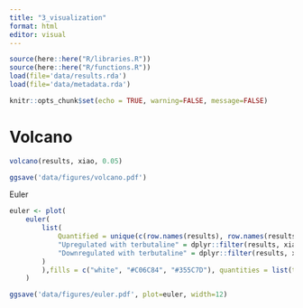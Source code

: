 ```yaml
---
title: "3_visualization"
format: html
editor: visual
---
```


```r

source(here::here("R/libraries.R"))
source(here::here("R/functions.R"))
load(file='data/results.rda')
load(file='data/metadata.rda')

knitr::opts_chunk$set(echo = TRUE, warning=FALSE, message=FALSE)
```

# Volcano

```r
volcano(results, xiao, 0.05)

ggsave('data/figures/volcano.pdf')
```


Euler

```r
euler <- plot(
    euler(
        list(
            Quantified = unique(c(row.names(results), row.names(results))),
            "Upregulated with terbutaline" = dplyr::filter(results, xiao <0.05 & logFC > 0)$protein,
            "Downregulated with terbutaline" = dplyr::filter(results, xiao <0.05 & logFC < 0)$protein
        )
        ),fills = c("white", "#C06C84", "#355C7D"), quantities = list(type = "counts"), legend =TRUE
    )

ggsave('data/figures/euler.pdf', plot=euler, width=12)
```
